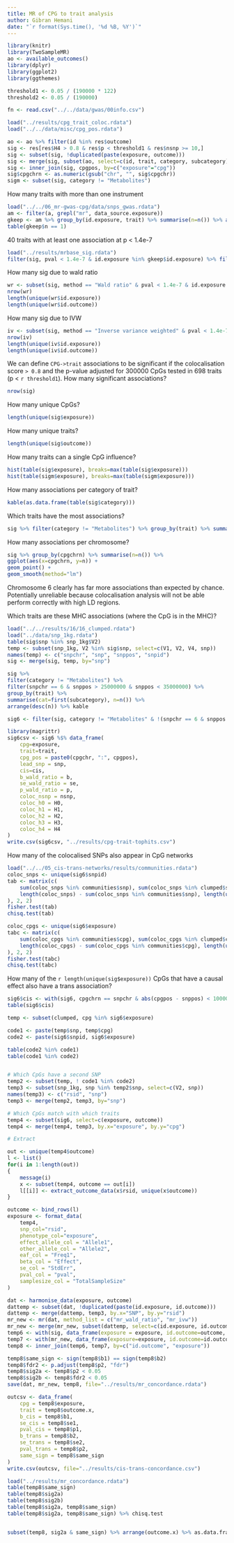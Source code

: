 ```yaml
---
title: MR of CPG to trait analysis
author: Gibran Hemani
date: "`r format(Sys.time(), '%d %B, %Y')`"
---
```


```r
library(knitr)
library(TwoSampleMR)
ao <- available_outcomes()
library(dplyr)
library(ggplot2)
library(ggthemes)

threshold1 <- 0.05 / (190000 * 122)
threshold2 <- 0.05 / (190000)

fn <- read.csv("../../data/gwas/00info.csv")

load("../results/cpg_trait_coloc.rdata")
load("../../data/misc/cpg_pos.rdata")

ao <- ao %>% filter(id %in% res$outcome)
sig <- res[res$H4 > 0.8 & res$p < threshold1 & res$nsnp >= 10,]
sig <- subset(sig, !duplicated(paste(exposure, outcome)))
sig <- merge(sig, subset(ao, select=c(id, trait, category, subcategory)), by.x="outcome", by.y="id")
sig <- inner_join(sig, cpgpos, by=c("exposure"="cpg"))
sig$cpgchrn <- as.numeric(gsub("chr", "", sig$cpgchr))
sigm <- subset(sig, category != "Metabolites")

```


How many traits with more than one instrument

```r
load("../../06_mr-gwas-cpg/data/snps_gwas.rdata")
am <- filter(a, grepl("mr", data_source.exposure))
gkeep <- am %>% group_by(id.exposure, trait) %>% summarise(n=n()) %>% arrange(desc(n)) %>% ungroup %>% filter(!duplicated(trait))
table(gkeep$n == 1)

```

40 traits with at least one association at p < 1.4e-7

```r
load("../results/mrbase_sig.rdata")
filter(sig, pval < 1.4e-7 & id.exposure %in% gkeep$id.exposure) %>% filter(!duplicated(exposure)) %>% summarise(n=n())
```


How many sig due to wald ratio

```r
wr <- subset(sig, method == "Wald ratio" & pval < 1.4e-7 & id.exposure %in% gkeep$id.exposure)
nrow(wr)
length(unique(wr$id.exposure))
length(unique(wr$id.outcome))
```

How many sig due to IVW

```r
iv <- subset(sig, method == "Inverse variance weighted" & pval < 1.4e-7 & id.exposure %in% gkeep$id.exposure)
nrow(iv)
length(unique(iv$id.exposure))
length(unique(iv$id.outcome))
```




We can define `CPG->trait` associations to be significant if the colocalisation score `> 0.8` and the p-value adjusted for 300000 CpGs tested in 698 traits (p < `r threshold1`). How many significant associations?

```r
nrow(sig)
```

How many unique CpGs?

```r
length(unique(sig$exposure))
```

How many unique traits?

```r
length(unique(sig$outcome))
```

How many traits can a single CpG influence?

```r
hist(table(sig$exposure), breaks=max(table(sig$exposure)))
hist(table(sigm$exposure), breaks=max(table(sigm$exposure)))
```

How many associations per category of trait?

```r
kable(as.data.frame(table(sig$category)))
```

Which traits have the most associations?

```r
sig %>% filter(category != "Metabolites") %>% group_by(trait) %>% summarise(cat=first(subcategory), n=n()) %>% arrange(desc(n)) %>% kable
```

How many associations per chromosome?

```r
sig %>% group_by(cpgchrn) %>% summarise(n=n()) %>% 
ggplot(aes(x=cpgchrn, y=n)) +
geom_point() +
geom_smooth(method="lm")

```

Chromosome 6 clearly has far more associations than expected by chance. Potentially unreliable because colocalisation analysis will not be able perform correctly with high LD regions. 

Which traits are these MHC associations (where the CpG is in the MHC)?

```r
load("../../results/16/16_clumped.rdata")
load("../data/snp_1kg.rdata")
table(sig$snp %in% snp_1kg$V2)
temp <- subset(snp_1kg, V2 %in% sig$snp, select=c(V1, V2, V4, snp))
names(temp) <- c("snpchr", "snp", "snppos", "snpid")
sig <- merge(sig, temp, by="snp")

sig %>% 
filter(category != "Metabolites") %>% 
filter(snpchr == 6 & snppos > 25000000 & snppos < 35000000) %>%
group_by(trait) %>% 
summarise(cat=first(subcategory), n=n()) %>% 
arrange(desc(n)) %>% kable

sig6 <- filter(sig, category != "Metabolites" & !(snpchr == 6 & snppos > 28000000 & snppos < 33000000))

library(magrittr)
sig6csv <- sig6 %$% data_frame(
	cpg=exposure,
	trait=trait,
	cpg_pos = paste0(cpgchr, ":", cpgpos),
	lead_snp = snp,
	cis=cis,
	b_wald_ratio = b,
	se_wald_ratio = se,
	p_wald_ratio = p,
	coloc_nsnp = nsnp,
	coloc_h0 = H0,
	coloc_h1 = H1,
	coloc_h2 = H2,
	coloc_h3 = H3,
	coloc_h4 = H4
)
write.csv(sig6csv, "../results/cpg-trait-tophits.csv")

```



How many of the colocalised SNPs also appear in CpG networks

```r
load("../../05_cis-trans-networks/results/communities.rdata")
coloc_snps <- unique(sig6$snpid)
tab <- matrix(c(
	sum(coloc_snps %in% communities$snp), sum(coloc_snps %in% clumped$snp), 
	length(coloc_snps) - sum(coloc_snps %in% communities$snp), length(unique(clumped$snp)) - sum(coloc_snps %in% clumped$snp)
), 2, 2)
fisher.test(tab)
chisq.test(tab)

coloc_cpgs <- unique(sig6$exposure)
tabc <- matrix(c(
	sum(coloc_cpgs %in% communities$cpg), sum(coloc_cpgs %in% clumped$cpg), 
	length(coloc_cpgs) - sum(coloc_cpgs %in% communities$cpg), length(unique(clumped$cpg)) - sum(coloc_cpgs %in% clumped$cpg)
), 2, 2)
fisher.test(tabc)
chisq.test(tabc)

```


How many of the `r length(unique(sig$exposure))` CpGs that have a causal effect also have a trans association?


```r
sig6$cis <- with(sig6, cpgchrn == snpchr & abs(cpgpos - snppos) < 1000000)
table(sig6$cis)
```

```r
temp <- subset(clumped, cpg %in% sig6$exposure)

code1 <- paste(temp$snp, temp$cpg)
code2 <- paste(sig6$snpid, sig6$exposure)

table(code2 %in% code1)
table(code1 %in% code2)


# Which CpGs have a second SNP
temp2 <- subset(temp, ! code1 %in% code2)
temp3 <- subset(snp_1kg, snp %in% temp2$snp, select=c(V2, snp))
names(temp3) <- c("rsid", "snp")
temp3 <- merge(temp2, temp3, by="snp")

# Which CpGs match with which traits
temp4 <- subset(sig6, select=c(exposure, outcome))
temp4 <- merge(temp4, temp3, by.x="exposure", by.y="cpg")

# Extract

out <- unique(temp4$outcome)
l <- list()
for(i in 1:length(out))
{
	message(i)
	x <- subset(temp4, outcome == out[i])	
	l[[i]] <- extract_outcome_data(x$rsid, unique(x$outcome))
}

outcome <- bind_rows(l)
exposure <- format_data(
	temp4,
	snp_col="rsid",
	phenotype_col="exposure",
	effect_allele_col = "Allele1",
	other_allele_col = "Allele2",
	eaf_col = "Freq1",
	beta_col = "Effect",
	se_col = "StdErr",
	pval_col = "pval",
	samplesize_col = "TotalSampleSize"
)

dat <- harmonise_data(exposure, outcome)
dattemp <- subset(dat, !duplicated(paste(id.exposure, id.outcome)))
dattemp <- merge(dattemp, temp3, by.x="SNP", by.y="rsid")
mr_new <- mr(dat, method_list = c("mr_wald_ratio", "mr_ivw"))
mr_new <- merge(mr_new, subset(dattemp, select=c(id.exposure, id.outcome, snp)), by=c("id.exposure", "id.outcome"))
temp6 <- with(sig, data_frame(exposure = exposure, id.outcome=outcome, outcome=trait, b1=b, se1=se, p1=p, snp1=snpid))
temp7 <- with(mr_new, data_frame(exposure=exposure, id.outcome=id.outcome, outcome=outcome, b2=b, se2=se, p2=pval, snp2=snp))
temp8 <- inner_join(temp6, temp7, by=c("id.outcome", "exposure"))

temp8$same_sign <- sign(temp8$b1) == sign(temp8$b2)
temp8$fdr2 <- p.adjust(temp8$p2, "fdr")
temp8$sig2a <- temp8$p2 < 0.05
temp8$sig2b <- temp8$fdr2 < 0.05
save(dat, mr_new, temp8, file="../results/mr_concordance.rdata")

outcsv <- data_frame(
	cpg = temp8$exposure, 
	trait = temp8$outcome.x, 
	b_cis = temp8$b1,
	se_cis = temp8$se1,
	pval_cis = temp8$p1,
	b_trans = temp8$b2,
	se_trans = temp8$se2,
	pval_trans = temp8$p2,
	same_sign = temp8$same_sign
)
write.csv(outcsv, file="../results/cis-trans-concordance.csv")
```


```r
load("../results/mr_concordance.rdata")
table(temp8$same_sign)
table(temp8$sig2a)
table(temp8$sig2b)
table(temp8$sig2a, temp8$same_sign)
table(temp8$sig2a, temp8$same_sign) %>% chisq.test


subset(temp8, sig2a & same_sign) %>% arrange(outcome.x) %>% as.data.frame %>% dplyr::select(snp1, snp2, outcome.y, exposure)

```




